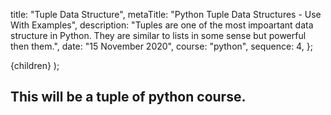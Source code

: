 
  title: "Tuple Data Structure",
  metaTitle: "Python Tuple Data Structures - Use With Examples",
  description:
    "Tuples are one of the most impoartant data structure in Python. They are similar to lists in some sense but powerful then them.",
  date: "15 November 2020",
  course: "python",
  sequence: 4,
};

  <CourseLayout meta={meta}>{children}</CourseLayout>
);

## This will be a tuple of python course.

